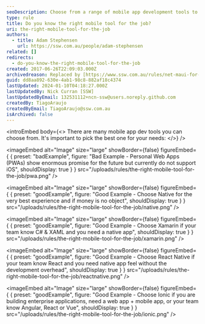 ```yaml
---
seoDescription: Choose from a range of mobile app development tools to ensure a native experience on iOS and Android devices.
type: rule
title: Do you know the right mobile tool for the job?
uri: the-right-mobile-tool-for-the-job
authors:
  - title: Adam Stephensen
    url: https://ssw.com.au/people/adam-stephensen
related: []
redirects:
  - do-you-know-the-right-mobile-tool-for-the-job
created: 2017-06-26T22:09:03.000Z
archivedreason: Replaced by [https://www.ssw.com.au/rules/net-maui-for-xplat-ui](/rules/net-maui-for-xplat-ui)
guid: dd8aa892-630e-4ab1-98c8-882af18c4374
lastUpdated: 2024-01-10T04:18:27.000Z
lastUpdatedBy: Nick Curran [SSW]
lastUpdatedByEmail: 132531112+ncn-ssw@users.noreply.github.com
createdBy: TiagoAraujo
createdByEmail: TiagoAraujo@ssw.com.au
isArchived: false
---
```


<introEmbed
  body={<>
There are many mobile app dev tools you can choose from. It's important to pick the best one for your needs:
  </>}
/>

<imageEmbed
  alt="Image"
  size="large"
  showBorder={false}
  figureEmbed={ {
    preset: "badExample",
    figure: "Bad Example - Personal Web Apps (PWAs) show enormous promise for the future but currently do not support iOS",
    shouldDisplay: true
  } }
  src="/uploads/rules/the-right-mobile-tool-for-the-job/pwa.png"
/>


<imageEmbed
  alt="Image"
  size="large"
  showBorder={false}
  figureEmbed={ {
    preset: "goodExample",
    figure: "Good Example - Choose Native for the very best experience and if money is no object",
    shouldDisplay: true
  } }
  src="/uploads/rules/the-right-mobile-tool-for-the-job/native.png"
/>


<imageEmbed
  alt="Image"
  size="large"
  showBorder={false}
  figureEmbed={ {
    preset: "goodExample",
    figure: "Good Example - Choose Xamarin if your team know C# & XAML and you need a native app",
    shouldDisplay: true
  } }
  src="/uploads/rules/the-right-mobile-tool-for-the-job/xamarin.png"
/>


<imageEmbed
  alt="Image"
  size="large"
  showBorder={false}
  figureEmbed={ {
    preset: "goodExample",
    figure: "Good Example - Choose React Native if your team know React and you need native app feel without the development overhead",
    shouldDisplay: true
  } }
  src="/uploads/rules/the-right-mobile-tool-for-the-job/reactnative.png"
/>


<imageEmbed
  alt="Image"
  size="large"
  showBorder={false}
  figureEmbed={ {
    preset: "goodExample",
    figure: "Good Example - Choose Ionic if you are building enterprise applications, need a web app + mobile app, or your team know Angular, React or Vue",
    shouldDisplay: true
  } }
  src="/uploads/rules/the-right-mobile-tool-for-the-job/ionic.png"
/>
